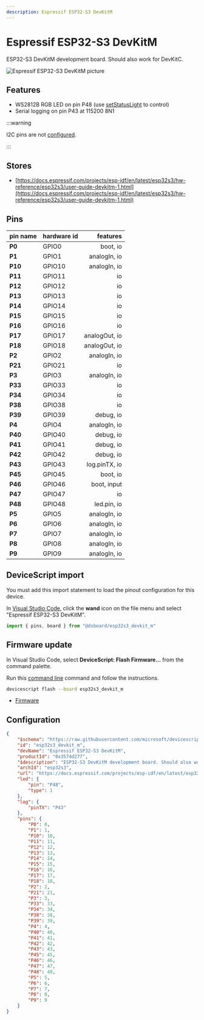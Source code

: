 ```yaml
---
description: Espressif ESP32-S3 DevKitM
---
```

# Espressif ESP32-S3 DevKitM


ESP32-S3 DevKitM development board. Should also work for DevKitC.


![Espressif ESP32-S3 DevKitM picture](https://microsoft.github.io/jacdac-docs/images/devices/espressif/esp32s3devkitmv10.catalog.jpg)

## Features

-  WS2812B RGB LED on pin P48  (use [setStatusLight](/developer/status-light) to control)
-  Serial logging on pin P43 at 115200 8N1

:::warning

I2C pins are not [configured](/developer/board-configuration).

:::


## Stores

-  [https://docs.espressif.com/projects/esp-idf/en/latest/esp32s3/hw-reference/esp32s3/user-guide-devkitm-1.html](https://docs.espressif.com/projects/esp-idf/en/latest/esp32s3/hw-reference/esp32s3/user-guide-devkitm-1.html)

## Pins

| pin name | hardware id | features |
|:---------|:------------|---------:|
| **P0** |  GPIO0 |  boot,  io |
| **P1** |  GPIO1 |  analogIn,  io |
| **P10** |  GPIO10 |  analogIn,  io |
| **P11** |  GPIO11 |  io |
| **P12** |  GPIO12 |  io |
| **P13** |  GPIO13 |  io |
| **P14** |  GPIO14 |  io |
| **P15** |  GPIO15 |  io |
| **P16** |  GPIO16 |  io |
| **P17** |  GPIO17 |  analogOut,  io |
| **P18** |  GPIO18 |  analogOut,  io |
| **P2** |  GPIO2 |  analogIn,  io |
| **P21** |  GPIO21 |  io |
| **P3** |  GPIO3 |  analogIn,  io |
| **P33** |  GPIO33 |  io |
| **P34** |  GPIO34 |  io |
| **P38** |  GPIO38 |  io |
| **P39** |  GPIO39 |  debug,  io |
| **P4** |  GPIO4 |  analogIn,  io |
| **P40** |  GPIO40 |  debug,  io |
| **P41** |  GPIO41 |  debug,  io |
| **P42** |  GPIO42 |  debug,  io |
| **P43** |  GPIO43 |  log.pinTX,  io |
| **P45** |  GPIO45 |  boot,  io |
| **P46** |  GPIO46 |  boot,  input |
| **P47** |  GPIO47 |  io |
| **P48** |  GPIO48 |  led.pin,  io |
| **P5** |  GPIO5 |  analogIn,  io |
| **P6** |  GPIO6 |  analogIn,  io |
| **P7** |  GPIO7 |  analogIn,  io |
| **P8** |  GPIO8 |  analogIn,  io |
| **P9** |  GPIO9 |  analogIn,  io |



## DeviceScript import


You must add this import statement to load 
the pinout configuration for this device.

In [Visual Studio Code](/getting-started/vscode),
click the **wand** icon on the file menu and 
select "Espressif ESP32-S3 DevKitM".

```ts
import { pins, board } from "@dsboard/esp32s3_devkit_m"
```

## Firmware update

In Visual Studio Code,
select **DeviceScript: Flash Firmware...** from the command palette.
        
Run this [command line](/api/cli) command and follow the instructions.

```bash
devicescript flash --board esp32s3_devkit_m
```


- [Firmware](https://github.com/microsoft/devicescript-esp32/releases/latest/download/devicescript-esp32s3-esp32s3_devkit_m-0x0.bin)

## Configuration

```json title="esp32s3_devkit_m.json"
{
    "$schema": "https://raw.githubusercontent.com/microsoft/devicescript-esp32/main/boards/esp32deviceconfig.schema.json",
    "id": "esp32s3_devkit_m",
    "devName": "Espressif ESP32-S3 DevKitM",
    "productId": "0x3574d277",
    "$description": "ESP32-S3 DevKitM development board. Should also work for DevKitC.",
    "archId": "esp32s3",
    "url": "https://docs.espressif.com/projects/esp-idf/en/latest/esp32s3/hw-reference/esp32s3/user-guide-devkitm-1.html",
    "led": {
        "pin": "P48",
        "type": 1
    },
    "log": {
        "pinTX": "P43"
    },
    "pins": {
        "P0": 0,
        "P1": 1,
        "P10": 10,
        "P11": 11,
        "P12": 12,
        "P13": 13,
        "P14": 14,
        "P15": 15,
        "P16": 16,
        "P17": 17,
        "P18": 18,
        "P2": 2,
        "P21": 21,
        "P3": 3,
        "P33": 33,
        "P34": 34,
        "P38": 38,
        "P39": 39,
        "P4": 4,
        "P40": 40,
        "P41": 41,
        "P42": 42,
        "P43": 43,
        "P45": 45,
        "P46": 46,
        "P47": 47,
        "P48": 48,
        "P5": 5,
        "P6": 6,
        "P7": 7,
        "P8": 8,
        "P9": 9
    }
}
```
